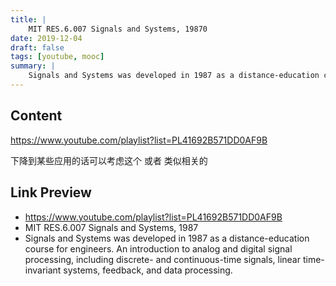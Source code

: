 ```yaml
---
title: |
    MIT RES.6.007 Signals and Systems, 19870
date: 2019-12-04
draft: false
tags: [youtube, mooc]
summary: |
    Signals and Systems was developed in 1987 as a distance-education course for engineers.  An introduction to analog and digital signal processing, including discrete- and continuous-time signals, linear time-invariant systems, feedback, and data processing.
---
```


## Content

https://www.youtube.com/playlist?list=PL41692B571DD0AF9B

下降到某些应用的话可以考虑这个 或者 类似相关的

## Link Preview

- https://www.youtube.com/playlist?list=PL41692B571DD0AF9B
- MIT RES.6.007 Signals and Systems, 1987
- Signals and Systems was developed in 1987 as a distance-education course for engineers.  An introduction to analog and digital signal processing, including discrete- and continuous-time signals, linear time-invariant systems, feedback, and data processing.
